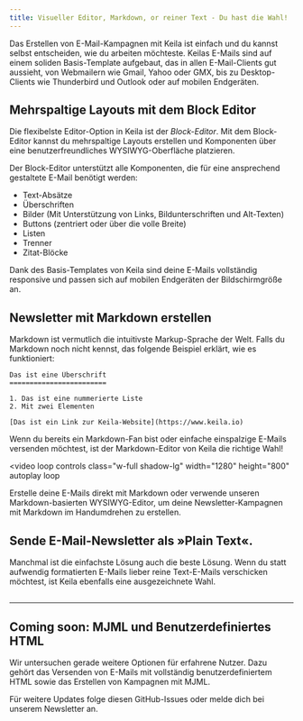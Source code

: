 ```yaml
---
title: Visueller Editor, Markdown, or reiner Text - Du hast die Wahl!
---
```


Das Erstellen von E-Mail-Kampagnen mit Keila ist einfach und du kannst selbst
entscheiden, wie du arbeiten möchteste. Keilas E-Mails sind auf einem soliden
Basis-Template aufgebaut, das in allen E-Mail-Clients gut aussieht, von
Webmailern wie Gmail, Yahoo oder GMX, bis zu Desktop-Clients wie Thunderbird und
Outlook oder auf mobilen Endgeräten.

<KeilaImage
  src="/src/assets/screenshots/block-editor.png"
  alt="Screenshot des Block-Editors von Keila mit einem mehrspaltigen Layout"
/>

## Mehrspaltige Layouts mit dem Block Editor

Die flexibelste Editor-Option in Keila ist der _Block-Editor_. Mit dem
Block-Editor kannst du mehrspaltige Layouts erstellen und Komponenten über eine
benutzerfreundliches WYSIWYG-Oberfläche platzieren.

Der Block-Editor unterstützt alle Komponenten, die für eine ansprechend
gestaltete E-Mail benötigt werden:

- Text-Absätze
- Überschriften
- Bilder (Mit Unterstützung von Links, Bildunterschriften und Alt-Texten)
- Buttons (zentriert oder über die volle Breite)
- Listen
- Trenner
- Zitat-Blöcke

Dank des Basis-Templates von Keila sind deine E-Mails vollständig responsive und
passen sich auf mobilen Endgeräten der Bildschirmgröße an.

## Newsletter mit Markdown erstellen

Markdown ist vermutlich die intuitivste Markup-Sprache der Welt.
Falls du Markdown noch nicht kennst, das folgende Beispiel erklärt, wie es
funktioniert:

```
Das ist eine Überschrift
========================

1. Das ist eine nummerierte Liste
2. Mit zwei Elementen

[Das ist ein Link zur Keila-Website](https://www.keila.io)
```

Wenn du bereits ein Markdown-Fan bist oder einfache einspalzige E-Mails
versenden möchtest, ist der Markdown-Editor von Keila die richtige Wahl!

<div class="md:flex flex-row gap-5">
  <KeilaImage
    src="/src/assets/screenshots/markdown-editor.png"
    alt="Screenshot des Markdown-Editors in Keila"
  />
  <KeilaImage
    src="/src/assets/screenshots/markdown-editor-wysiwyg.png"
    alt="Screenshot des Markdown-Editors in Keila im WYSIWYG-Modus"
  />
</div>

<video
  loop
  controls
  class="w-full shadow-lg"
  width="1280"
  height="800"
  autoplay
  loop
>
  <source src="/updates/2022-02-22-markdown-as-you-type.mp4" type="video/mp4" />
</video>

Erstelle deine E-Mails direkt mit Markdown oder verwende unseren
Markdown-basierten WYSIWYG-Editor, um deine Newsletter-Kampagnen mit Markdown im
Handumdrehen zu erstellen.

## Sende E-Mail-Newsletter als »Plain Text«.

Manchmal ist die einfachste Lösung auch die beste Lösung. Wenn du statt
aufwendig formatierten E-Mails lieber reine Text-E-Mails verschicken möchtest,
ist Keila ebenfalls eine ausgezeichnete Wahl.

<KeilaImage
  src="/src/assets/screenshots/plain-text-editor.png"
  alt="Screenshot des Plain-Text-Editors in Keila"
/>

##

---

## Coming soon: MJML und Benutzerdefiniertes HTML

Wir untersuchen gerade weitere Optionen für erfahrene Nutzer. Dazu gehört das
Versenden von E-Mails mit vollständig benutzerdefiniertem HTML sowie das
Erstellen von Kampagnen mit MJML.

Für weitere Updates folge diesen GitHub-Issues oder melde dich bei unserem
Newsletter an.

<GitHubIssue number="180" />
<br />
<GitHubIssue number="288" />
